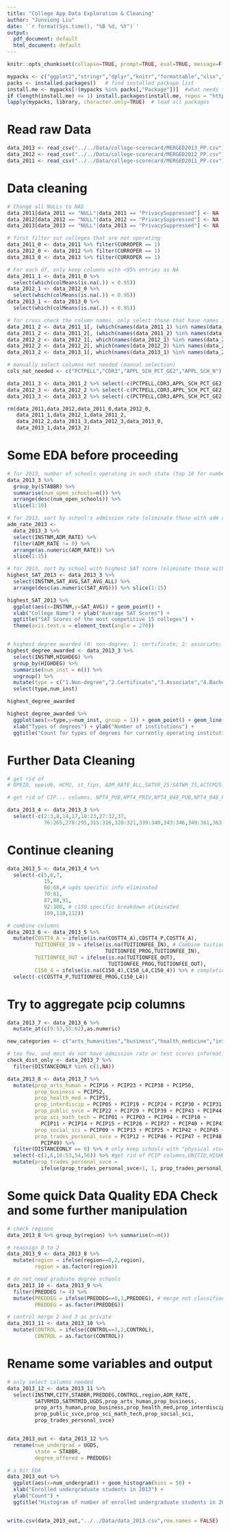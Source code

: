 ```yaml
---
title: "College App Data Exploration & Cleaning"
author: "Junxiong Liu"
date: '`r format(Sys.time(), "%B %d, %Y")`'
output:
  pdf_document: default
  html_document: default
---
```


```r
knitr::opts_chunk$set(collapse=TRUE, prompt=TRUE, eval=TRUE, message=F, include=T,comment=NULL,fig.width = 5, warnings = FALSE, fig.height = 3,tidy.opts=list(width.cutoff=50),tidy=TRUE)
```

```r
mypacks <- c("ggplot2","stringr","dplyr","knitr","formattable","xlsx","boot","readr")  # what packages are needed?
packs <- installed.packages()   # find installed package list
install.me <- mypacks[!(mypacks %in% packs[,"Package"])]  #what needs to be installed?
if (length(install.me) >= 1) install.packages(install.me, repos = "http://cran.us.r-project.org")   # install (if needed)
lapply(mypacks, library, character.only=TRUE)  # load all packages
```

# Read raw Data
```r
data_2013 <- read_csv("../../Data/college-scorecard/MERGED2013_PP.csv")
data_2012 <- read_csv("../../Data/college-scorecard/MERGED2012_PP.csv")
data_2011 <- read_csv("../../Data/college-scorecard/MERGED2011_PP.csv")
```

# Data cleaning
```r
# Change all NULLs to NAS
data_2011[data_2011 == "NULL"|data_2011 == "PrivacySuppressed"] <- NA
data_2012[data_2012 == "NULL"|data_2012 == "PrivacySuppressed"] <- NA
data_2013[data_2013 == "NULL"|data_2013 == "PrivacySuppressed"] <- NA

# first filter out colleges that are not operating
data_2011_0 <- data_2011 %>% filter(CURROPER == 1)
data_2012_0 <- data_2012 %>% filter(CURROPER == 1)
data_2013_0 <- data_2013 %>% filter(CURROPER == 1)

# For each df, only keep columns with <95% entries as NA
data_2011_1 <- data_2011_0 %>% 
  select(which(colMeans(is.na(.)) < 0.95))
data_2012_1 <- data_2012_0 %>% 
  select(which(colMeans(is.na(.)) < 0.95))
data_2013_1 <- data_2013_0 %>% 
  select(which(colMeans(is.na(.)) < 0.95))

# for cross check the column names, only select those that have names in all three df
data_2011_2 <- data_2011_1[, (which(names(data_2011_1) %in% names(data_2012_1)))]
data_2011_2 <- data_2011_2[, (which(names(data_2011_2) %in% names(data_2013_1)))]
data_2012_2 <- data_2012_1[, which(names(data_2012_1) %in% names(data_2011_1))]
data_2012_2 <- data_2012_2[, which(names(data_2012_2) %in% names(data_2013_1))]
data_2013_2 <- data_2013_1[, which(names(data_2013_1) %in% names(data_2012_2))]

# manually select columns not needed (manual selection)
cols_not_needed <- c("PCTPELL","CDR3","APPL_SCH_PCT_GE2","APPL_SCH_N")

data_2011_3 <- data_2011_2 %>% select(-c(PCTPELL,CDR3,APPL_SCH_PCT_GE2,APPL_SCH_N,CURROPER))
data_2012_3 <- data_2012_2 %>% select(-c(PCTPELL,CDR3,APPL_SCH_PCT_GE2,APPL_SCH_N,CURROPER))
data_2013_3 <- data_2013_2 %>% select(-c(PCTPELL,CDR3,APPL_SCH_PCT_GE2,APPL_SCH_N,CURROPER))

rm(data_2011,data_2012,data_2011_0,data_2012_0,
   data_2011_1,data_2012_1,data_2011_2,
   data_2012_2,data_2011_3,data_2012_3,data_2013_0,
   data_2013_1,data_2013_2)
```

# Some EDA before proceeding
```r
# for 2013, number of schools operating in each state (top 10 for numbers)
data_2013_3 %>% 
  group_by(STABBR) %>%
  summarise(num_open_schools=n()) %>%
  arrange(desc(num_open_schools)) %>%
  slice(1:10)

# for 2013, sort by school's admission rate (eliminate those with adm rate = 0)
adm_rate_2013 <- 
  data_2013_3 %>% 
  select(INSTNM,ADM_RATE) %>%
  filter(ADM_RATE != 0) %>%
  arrange(as.numeric(ADM_RATE)) %>%
  slice(1:15)

# for 2013, sort by school with highest SAT score (eliminate those with adm rate = 0)
highest_SAT_2013 <- data_2013_3 %>% 
  select(INSTNM,SAT_AVG,SAT_AVG_ALL) %>%
  arrange(desc(as.numeric(SAT_AVG))) %>% slice(1:15)

highest_SAT_2013 %>% 
  ggplot(aes(x=INSTNM,y=SAT_AVG)) + geom_point() +
  xlab("College Name") + ylab("Average SAT Scores") +
  ggtitle("SAT Scores of the most competitive 15 colleges") + 
  theme(axis.text.x = element_text(angle = 270))


# highest degree awarded (0: non-degree; 1: certificate; 2: associate; 3: bachelor's degree; 4: Graduate)
highest_degree_awarded <- data_2013_3 %>% 
  select(INSTNM,HIGHDEG) %>%
  group_by(HIGHDEG) %>%
  summarise(num_inst = n()) %>%
  ungroup() %>%
  mutate(type = c("1.Non-degree","2.Certificate","3.Associate","4.Bachelor","5.Graduate")) %>%
  select(type,num_inst)

highest_degree_awarded 

highest_degree_awarded %>% 
  ggplot(aes(x=type,y=num_inst, group = 1)) + geom_point() + geom_line() +
  xlab("Types of degrees") + ylab("Number of institutions") +
  ggtitle("Count for types of degrees for currently operating institutions")
```

# Further Data Cleaning
```r
# get rid of
# OPEID, opeid6, HCM2, st_fips, ADM_RATE_ALL,SATVR_25:SATWR_75,ACTCM25:ACTMT75

# get rid of CIP... columns, NPT4_PUB,NPT4_PRIV,NPT4_048_PUB,NPT4_048_PRIV...NPT4_75UP_OTHER, AVGFACSAL,PFTFAC,D150_4,D150_L4,C200_4,C200_L4,D200_4,D200_L4,RET_FT4,RET_FTL4,RET_PT4,COMPL_RPY_3YR_RT(349):notfirstgen_rpy_3yr_RT (361), COMPL_RPY_5YR_RT(363):484

data_2013_4 <- data_2013_3 %>%
  select(-c(2:3,8,14,17,18:23,27:32,37,
            76:265,278:295,315:316,320:321,339:340,343:346,349:361,363:484))
```

# Continue cleaning
```r
data_2013_5 <- data_2013_4 %>%
  select(-c(5,6,7,
            15,
            60:68,# ugds specific info eliminated
            70:81,
            87,88,91,
            92:108, # c150 specific breakdown eliminated
            109,110,112)) 

# combine columns
data_2013_6 <- data_2013_5 %>%
  mutate(COSTT4_A = ifelse(is.na(COSTT4_A),COSTT4_P,COSTT4_A),
         TUITIONFEE_IN = ifelse(is.na(TUITIONFEE_IN), # Combine tuition cols
                                TUITIONFEE_PROG,TUITIONFEE_IN),
         TUITIONFEE_OUT = ifelse(is.na(TUITIONFEE_OUT),
                                 TUITIONFEE_PROG,TUITIONFEE_OUT),
         C150_4 = ifelse(is.na(C150_4),C150_L4,C150_4)) %>% # completion cols
  select(-c(COSTT4_P,TUITIONFEE_PROG,C150_L4))
```

# Try to aggregate pcip columns
```r
data_2013_7 <- data_2013_6 %>%
  mutate_at(c(9:53,55:62),as.numeric)

new_categories <- c("arts_humanities","business","health_medicine","interdisciplinary","public_social_services","science_math_tech","social_sciences","trades_personal_services") # by https://bigfuture.collegeboard.org/majors-careers

# too few, and most do not have admission rate or test scores information, filter them out
check_dist_only <- data_2013_7 %>%
  filter(DISTANCEONLY %in% c(1,NA)) 

data_2013_8 <- data_2013_7 %>%
  mutate(prop_arts_human = PCIP16 + PCIP23 + PCIP38 + PCIP50,
         prop_business = PCIP52,
         prop_health_med = PCIP51,
         prop_interdiscip = PCIP05 + PCIP19 + PCIP24 + PCIP30 + PCIP31,
         prop_public_svce = PCIP22 + PCIP29 + PCIP39 + PCIP43 + PCIP44,
         prop_sci_math_tech = PCIP01 + PCIP03 + PCIP04 + PCIP10 + 
           PCIP11 + PCIP14 + PCIP15 + PCIP26 + PCIP27 + PCIP40 + PCIP41,
         prop_social_sci = PCIP09 + PCIP13 + PCIP25 + PCIP42 + PCIP45 + PCIP54,
         prop_trades_personal_svce = PCIP12 + PCIP46 + PCIP47 + PCIP48 +
           PCIP49) %>%
  filter(DISTANCEONLY == 0) %>% # only keep schools with "physical students"
  select(-c(1,6,16:53,54,56)) %>% #get rid of PCIP columns,UNITID,HIGHDEG,DISTONLY,PPTUGEF
  mutate(prop_trades_personal_svce = 
           ifelse(prop_trades_personal_svce>1, 1, prop_trades_personal_svce))
```

# Some quick Data Quality EDA Check and some further manipulation
```r
# check regions
data_2013_8 %>% group_by(region) %>% summarise(n=n())

# reassign 0 to 2
data_2013_9 <- data_2013_8 %>% 
  mutate(region = ifelse(region==0,2,region),
         region = as.factor(region))

# do not need graduate degree schools
data_2013_10 <- data_2013_9 %>%
  filter(PREDDEG != 4) %>%
  mutate(PREDDEG = ifelse(PREDDEG==0,1,PREDDEG), # merge not classified w/ certificate
         PREDDEG = as.factor(PREDDEG))

# control merge 2 and 3 as private
data_2013_11 <- data_2013_10 %>%
  mutate(CONTROL = ifelse(CONTROL==3,2,CONTROL),
         CONTROL = as.factor(CONTROL))
```

# Rename some variables and output
```r
# only select columns needed
data_2013_12 <- data_2013_11 %>%
  select(INSTNM,CITY,STABBR,PREDDEG,CONTROL,region,ADM_RATE,
         SATVRMID,SATMTMID,UGDS,prop_arts_human,prop_business,
         prop_arts_human,prop_business,prop_health_med,prop_interdiscip,
         prop_public_svce,prop_sci_math_tech,prop_social_sci,
         prop_trades_personal_svce)


data_2013_out <- data_2013_12 %>%
  rename(num_undergrad = UGDS,
         state = STABBR,
         degree_offered = PREDDEG)

# a bit EDA
data_2013_out %>% 
  ggplot(aes(x=num_undergrad)) + geom_histogram(bins = 50) +
  xlab("Enrolled undergraduate students in 2013") + 
  ylab("Count") +
  ggtitle("Histogram of number of enrolled undergraduate students in 2013") 


write.csv(data_2013_out,"../../Data/data_2013.csv",row.names = FALSE)
```


